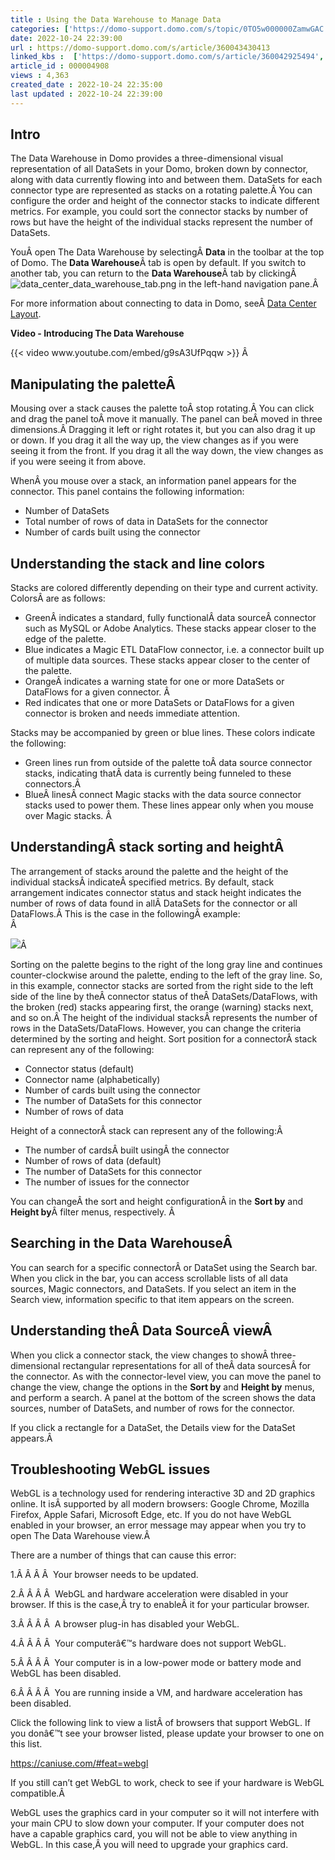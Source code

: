 ```yaml
---
title : Using the Data Warehouse to Manage Data
categories: ['https://domo-support.domo.com/s/topic/0TO5w000000ZamwGAC']
date: 2022-10-24 22:39:00
url : https://domo-support.domo.com/s/article/360043430413
linked_kbs :  ['https://domo-support.domo.com/s/article/360042925494', 'https://domo-support.domo.com/s/knowledge-base', 'https://domo-support.domo.com/s/article/360043429953', 'https://domo-support.domo.com/s/article/360047553253', 'https://domo-support.domo.com/s/article/360043429933', 'https://domo-support.domo.com/s/article/360043429693', 'https://domo-support.domo.com/s/topic/0TO5w000000ZamwGAC', 'https://domo-support.domo.com/s/article/360043430413', 'https://domo-support.domo.com/s/article/360043429913']
article_id : 000004908
views : 4,363
created_date : 2022-10-24 22:35:00
last updated : 2022-10-24 22:39:00
---
```




Intro
-----


The Data Warehouse in Domo provides a three-dimensional visual representation of all DataSets in your Domo, broken down by connector, along with data currently flowing into and between them. DataSets for each connector type are represented as stacks on a rotating palette.Â You can configure the order and height of the connector stacks to indicate different metrics. For example, you could sort the connector stacks by number of rows but have the height of the individual stacks represent the number of DataSets.


YouÂ open The Data Warehouse by selectingÂ **Data** in the toolbar at the top of Domo. The **Data Warehouse**Â tab is open by default. If you switch to another tab, you can return to the **Data Warehouse**Â tab by clickingÂ ![data_center_data_warehouse_tab.png](data_center_data_warehouse_tab.png) in the left-hand navigation pane.Â 


For more information about connecting to data in Domo, seeÂ [Data Center Layout](..\data_center_layout\index.md).


**Video - Introducing The Data Warehouse**


{{< video www.youtube.com/embed/g9sA3UfPqqw >}}
Â 


Manipulating the paletteÂ
-------------------------


Mousing over a stack causes the palette toÂ stop rotating.Â You can click and drag the panel toÂ move it manually. The panel can beÂ moved in three dimensions.Â Dragging it left or right rotates it, but you can also drag it up or down. If you drag it all the way up, the view changes as if you were seeing it from the front. If you drag it all the way down, the view changes as if you were seeing it from above.


WhenÂ you mouse over a stack, an information panel appears for the connector. This panel contains the following information:



* Number of DataSets
* Total number of rows of data in DataSets for the connector
* Number of cards built using the connector


Understanding the stack and line colors
---------------------------------------


Stacks are colored differently depending on their type and current activity. ColorsÂ are as follows:



* GreenÂ indicates a standard, fully functionalÂ data sourceÂ connector such as MySQL or Adobe Analytics. These stacks appear closer to the edge of the palette.
* Blue indicates a Magic ETL DataFlow connector, i.e. a connector built up of multiple data sources. These stacks appear closer to the center of the palette.
* OrangeÂ indicates a warning state for one or more DataSets or DataFlows for a given connector. Â
* Red indicates that one or more DataSets or DataFlows for a given connector is broken and needs immediate attention.


Stacks may be accompanied by green or blue lines. These colors indicate the following:



* Green lines run from outside of the palette toÂ data source connector stacks, indicating thatÂ data is currently being funneled to these connectors.Â
* BlueÂ linesÂ connect Magic stacks with the data source connector stacks used to power them. These lines appear only when you mouse over Magic stacks. Â


UnderstandingÂ stack sorting and heightÂ
----------------------------------------


The arrangement of stacks around the palette and the height of the individual stacksÂ indicateÂ specified metrics. By default, stack arrangement indicates connector status and stack height indicates the number of rows of data found in allÂ DataSets for the connector or all DataFlows.Â This is the case in the followingÂ example:  
Â 


![](1.png)Â 


Sorting on the palette begins to the right of the long gray line and continues counter-clockwise around the palette, ending to the left of the gray line. So, in this example, connector stacks are sorted from the right side to the left side of the line by theÂ connector status of theÂ DataSets/DataFlows, with the broken (red) stacks appearing first, the orange (warning) stacks next, and so on.Â The height of the individual stacksÂ represents the number of rows in the DataSets/DataFlows. However, you can change the criteria determined by the sorting and height. Sort position for a connectorÂ stack can represent any of the following:



* Connector status (default)
* Connector name (alphabetically)
* Number of cards built using the connector
* The number of DataSets for this connector
* Number of rows of data


Height of a connectorÂ stack can represent any of the following:Â 



* The number of cardsÂ built usingÂ the connector
* Number of rows of data (default)
* The number of DataSets for this connector
* The number of issues for the connector


You can changeÂ the sort and height configurationÂ in the **Sort by** and **Height by**Â filter menus, respectively. Â 


Searching in the Data WarehouseÂ
--------------------------------


You can search for a specific connectorÂ or DataSet using the Search bar. When you click in the bar, you can access scrollable lists of all data sources, Magic connectors, and DataSets. If you select an item in the Search view, information specific to that item appears on the screen.


Understanding theÂ Data SourceÂ viewÂ
-------------------------------------


When you click a connector stack, the view changes to showÂ three-dimensional rectangular representations for all of theÂ data sourcesÂ for the connector. As with the connector-level view, you can move the panel to change the view, change the options in the **Sort by** and **Height by** menus, and perform a search. A panel at the bottom of the screen shows the data sources, number of DataSets, and number of rows for the connector.


If you click a rectangle for a DataSet, the Details view for the DataSet appears.Â 


Troubleshooting WebGL issues
----------------------------


WebGL is a technology used for rendering interactive 3D and 2D graphics online. It isÂ supported by all modern browsers: Google Chrome, Mozilla Firefox, Apple Safari, Microsoft Edge, etc. If you do not have WebGL enabled in your browser, an error message may appear when you try to open The Data Warehouse view.Â 


There are a number of things that can cause this error:


1.Â Â Â Â  Your browser needs to be updated.


2.Â Â Â Â  WebGL and hardware acceleration were disabled in your browser. If this is the case,Â try to enableÂ it for your particular browser.


3.Â Â Â Â  A browser plug-in has disabled your WebGL.


4.Â Â Â Â  Your computerâ€™s hardware does not support WebGL.


5.Â Â Â Â  Your computer is in a low-power mode or battery mode and WebGL has been disabled.


6.Â Â Â Â  You are running inside a VM, and hardware acceleration has been disabled.


Click the following link to view a listÂ of browsers that support WebGL. If you donâ€™t see your browser listed, please update your browser to one on this list.


<https://caniuse.com/#feat=webgl>


If you still can't get WebGL to work, check to see if your hardware is WebGL compatible.Â 


WebGL uses the graphics card in your computer so it will not interfere with your main CPU to slow down your computer. If your computer does not have a capable graphics card, you will not be able to view anything in WebGL. In this case,Â you will need to upgrade your graphics card.